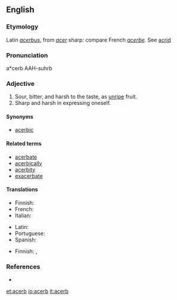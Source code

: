 ==English==

===Etymology===
Latin ''[[acerbus]]'', from ''[[acer]]'' sharp: compare French ''[[acerbe]]''. See [[acrid]]

===Pronunciation===
a*cerb
AAH-suhrb

===Adjective===
{{en-adj|'''more acerb''' or '''[[acerber]]'''|'''most acerb''' or '''[[acerbest]]}}

# Sour, bitter, and harsh to the taste, as [[unripe]] fruit.
# Sharp and harsh in expressing oneself.

====Synonyms====
* [[acerbic]]

====Related terms====
* [[acerbate]]
* [[acerbically]]
* [[acerbity]]
* [[exacerbate]]

====Translations====
{{trans-top|bitter to the taste}}
* Finnish: {{t+|fi|kitkerä}}
* French: {{t+|fr|acerbe}}
* Italian: {{t+|it|acerbo}}
{{trans-mid}}
* Latin: {{t+|la|acerbus}}
* Portuguese: {{t-|pt|acerbo}}
* Spanish: {{t-|es|acerbo}}
{{trans-bottom}}

{{trans-top|sharp and harsh in expression}}
* Finnish: {{t-|fi|pureva}}, {{t+|fi|kitkerä}}
{{trans-mid}}
{{trans-bottom}}

===References===
* {{R:Webster 1913}}

{{anagrams:en/abcer}}
[[et:acerb]]
[[io:acerb]]
[[it:acerb]]